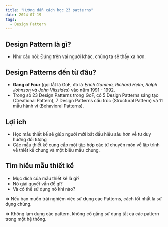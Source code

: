 ```yaml
---
title: "Hướng dẫn cách học 23 patterns"
date: 2024-07-19
tags:
  - Design Pattern
---
```

## Design Pattern là gì?

- Như câu nói: Đứng trên vai người khác, chúng ta sẽ thấy xa hơn.

## Design Patterns đến từ đâu?

- **Gang of Four** (gọi tắt là GoF, đó là *Erich Gamma, Richard Helm, Ralph Johnson và John Vlissides*) vào năm 1991 - 1992.
- Trong số 23 Design Patterns trong GoF, có 5 Design Patterns sáng tạo (Creational Pattern), 7 Design Patterns cấu trúc (Structural Pattern) và 11 mẫu hành vi (Behavioral Patterns).

## Lợi ích

- Học mẫu thiết kế sẽ giúp người mới bắt đầu hiểu sâu hơn về tư duy hướng đối tượng
- Các mẫu thiết kế cung cấp một tập hợp các từ chuyên môn về lập trình về thiết kế chung và một biểu mẫu chung.

## Tìm hiểu mẫu thiết kế

- Mục đích của mẫu thiết kế là gì?
- Nó giải quyết vấn đề gì?
- Và có thể sử dụng nó khi nào?

$\Rightarrow$ Nếu bạn muốn trải nghiệm việc sử dụng các Patterns, cách tốt nhất là sử dụng chúng.

$\Rightarrow$ Không lạm dụng các pattern, không cố gắng sử dụng tất cả các pattern trong một hệ thống.


